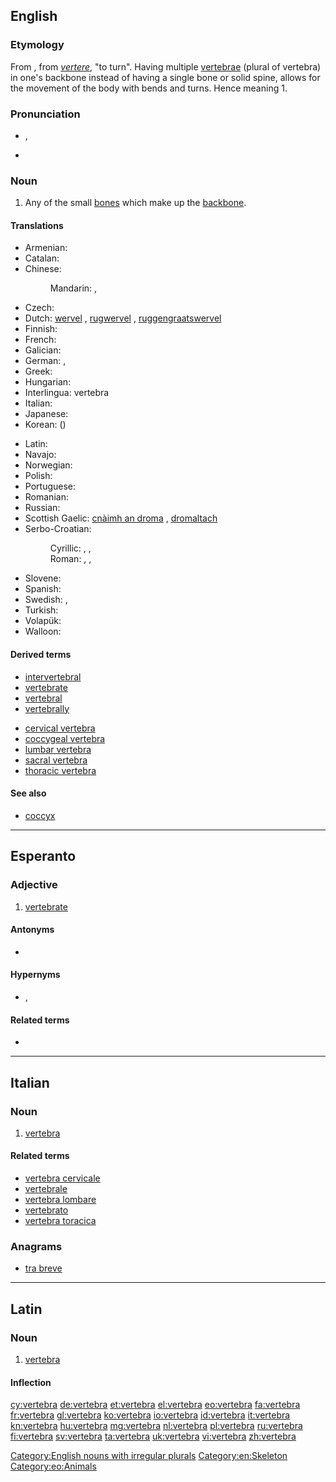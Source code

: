 {{also|vértebra}}
==English==
{{wikipedia}}

===Etymology===
From {{etyl|la|en}} {{term|vertebra||joint|lang=la}}, from ''[[vertere]]'', "to turn". Having multiple [[vertebrae]] (plural of vertebra) in one's backbone instead of having a single bone or solid spine, allows for the movement of the body with bends and turns. Hence meaning 1.

===Pronunciation===
* {{a|UK}} {{IPA|/ˈvɜːtɪbɹə/}}, {{X-SAMPA|/"v3:tIbr@/}}
* {{audio|en-us-vertebra.ogg|Audio (US)}}

===Noun===
{{en-noun|head|pl=vertebræ|pl2=vertebrae|pl3=vertebras}}

# Any of the small [[bone]]s which make up the [[backbone]].

====Translations====
{{trans-top|any of the small bones which make up the backbone}}
* Armenian: {{t-|hy|ող|tr=oġ}}
* Catalan: {{t-|ca|vèrtebra|f}}
* Chinese:
*: Mandarin: {{t|cmn|椎骨|tr=zhuīgǔ|sc=Hani}}, {{t|cmn|脊椎|tr=jǐzhuī|sc=Hani}}
* Czech: {{t-|cs|obratel|m}}
* Dutch: [[wervel]] {{m}}, [[rugwervel]] {{m}}, [[ruggengraatswervel]] {{m}}
* Finnish: {{t-|fi|nikama}}
* French: {{t+|fr|vertèbre|m}}
* Galician: {{t+|gl|vértebra|f|xs=Galician}}
* German: {{t|de|Wirbel|m}}, {{t|de|Wirbelknochen|m}}
* Greek: {{t+|el|σπόνδυλος|m}}
* Hungarian: {{t+|hu|csigolya}}
* Interlingua: vertebra
* Italian: {{t+|it|vertebra|f}}
* Japanese: {{t|ja|椎骨|tr=ついこつ, tsuikotsu|sc=Jpan}}
* Korean: {{t|ko|척추|tr=cheokchu|sc=Kore}} ({{t|ko|脊椎|sc=Kore}})
{{trans-mid}}
* Latin: {{t-|la|vertebra}}
* Navajo: {{tø|nv|íígháán}}
* Norwegian: {{t-|no|ryggvirvel|m}}
* Polish: {{t-|pl|kręg|m}}
* Portuguese: {{t+|pt|vértebra|f}}
* Romanian: {{t-|ro|vertebră|f}}
* Russian: {{t+|ru|позвонок|m|tr=pozvonók}}
* Scottish Gaelic: [[cnàimh an droma]] {{m}}, [[dromaltach]] {{m}}
* Serbo-Croatian:
*: Cyrillic: {{t|sh|пршљен|m}}, {{t|sh|краљежак|m}}, {{t|sh| краљешак|m}}
*: Roman: {{t|sh|pršljen|m}}, {{t|sh|kralježak|m}}, {{t|sh|kralješak|m}}
* Slovene: {{t+|sl|vretence|n}}
* Spanish: {{t-|es|vértebra|f}}
* Swedish: {{t-|sv|ryggkota|c}}, {{t-|sv|kota|c}}
* Turkish: {{t+|tr|omur}}
* Volapük: {{t+|vo|bäkavireb}}
* Walloon: {{t+|wa|cronzoxh|m|xs=Walloon}}
{{trans-bottom}}

====Derived terms====
* [[intervertebral]]
* [[vertebrate]]
* [[vertebral]]
* [[vertebrally]]

* [[cervical vertebra]]
* [[coccygeal vertebra]]
* [[lumbar vertebra]]
* [[sacral vertebra]]
* [[thoracic vertebra]]

====See also====
* [[coccyx]]

[[Category:English nouns with irregular plurals]]
[[Category:en:Skeleton]]

----

==Esperanto==

===Adjective===
{{eo-adj}}

# [[vertebrate]]

====Antonyms====
* {{l|eo|malvertebra|gloss=invertebrate}}

====Hypernyms====
* {{l|eo|ĥordohava}}, {{l|eo|ĥordula|gloss=[[chordate]]}}

====Related terms====
* {{l|eo|vertebro|gloss=a vertebrate}}

[[Category:eo:Animals]]

----

==Italian==
{{wikipedia|lang=it}}

===Noun===
{{it-noun|vertebr|f|a|e}}

# {{context|skeleton|lang=it}} [[#English|vertebra]]

====Related terms====
* [[vertebra cervicale]]
* [[vertebrale]]
* [[vertebra lombare]]
* [[vertebrato]]
* [[vertebra toracica]]

===Anagrams===
* [[tra breve#Italian|tra breve]]

----

==Latin==
{{wikipedia|lang=la}}

===Noun===
{{la-noun|vertebra|vertebrae|vertebrae|f|first}}

# [[#English|vertebra]]

====Inflection====
{{la-decl-1st|vertebr}}

[[cy:vertebra]]
[[de:vertebra]]
[[et:vertebra]]
[[el:vertebra]]
[[eo:vertebra]]
[[fa:vertebra]]
[[fr:vertebra]]
[[gl:vertebra]]
[[ko:vertebra]]
[[io:vertebra]]
[[id:vertebra]]
[[it:vertebra]]
[[kn:vertebra]]
[[hu:vertebra]]
[[mg:vertebra]]
[[nl:vertebra]]
[[pl:vertebra]]
[[ru:vertebra]]
[[fi:vertebra]]
[[sv:vertebra]]
[[ta:vertebra]]
[[uk:vertebra]]
[[vi:vertebra]]
[[zh:vertebra]]